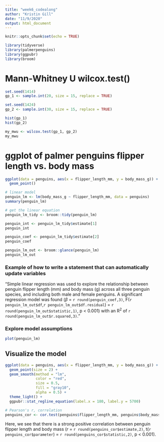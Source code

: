```yaml
---
title: "week6_codealong"
author: "Kristin Gill"
date: "11/9/2020"
output: html_document
---
```


```r
knitr::opts_chunk$set(echo = TRUE)

library(tidyverse)
library(palmerpenguins)
library(ggpubr)
library(broom)
```

# Mann-Whitney U wilcox.test()

```r
set.seed(1414)
gp_1 <- sample.int(20, size = 15, replace = TRUE)

set.seed(1424)
gp_2 <- sample.int(30, size = 15, replace = TRUE)

hist(gp_1)
hist(gp_2)

my_mwu <- wilcox.test(gp_1, gp_2)
my_mwu
```

# ggplot of palmer penguins flipper length vs. body mass

```r
ggplot(data = penguins, aes(x = flipper_length_mm, y = body_mass_g)) +
  geom_point()

# linear model
penguin_lm <- lm(body_mass_g ~ flipper_length_mm, data = penguins)
summary(penguin_lm)

# get the linear equation
penguin_lm_tidy <- broom::tidy(penguin_lm)

penguin_int <- penguin_lm_tidy$estimate[1]
penguin_int

penguin_coef <- penguin_lm_tidy$estimate[2]
penguin_coef

penguin_lm_out <- broom::glance(penguin_lm)
penguin_lm_out
```
### Example of how to write a statement that can automatically update variables

"Simple linear regression was used to explore the relationship between penguin flipper length (mm) and body mass (g) across all three penguin species, and including both male and female penguins. A significant regression model was found ($\beta$ = `r round(penguin_coef,3)`, F(`r penguin_lm_out$df`,`r penguin_lm_out$df.residual`) = `r round(penguin_lm_out$statistic,1)`, p < 0.001) with an R^2^ of `r round(penguin_lm_out$r.squared,3)`."

### Explore model assumptions
```r
plot(penguin_lm)
```

## Visualize the model
```r
ggplot(data = penguins, aes(x = flipper_length_mm, y = body_mass_g)) +
  geom_point(size = 2) +
  geom_smooth(method = "lm",
              color = "red",
              size = 0.5,
              fill = "gray10",
              alpha = 0.5) + 
  theme_light() +
  ggpubr::stat_regline_equation(label.x = 180, label.y = 5700)

# Pearson's r, correlation
penguins_cor <- cor.test(penguins$flipper_length_mm, penguins$body_mass_g)
```

Here, we see that there is a strong positive correlation between penguin flipper length and body mass (*r* = `r round(penguins_cor$estimate,2)`, t(`r penguins_cor$parameter`) = `r round(penguins_cor$statistic,2)`, p < 0.001).
